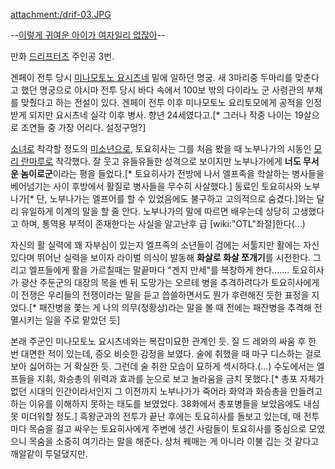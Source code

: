 attachment:/drif-03.JPG
 
--[[이렇게 귀여운 아이가 여자일리 없잖아]]--

만화 [[드리프터즈]] 주인공 3번.
 
겐페이 전투 당시 [[미나모토노 요시츠네]] 밑에 일하던 명궁. 새 3마리중 두마리를 맞춘다고 했던 명궁으로 야시마 전투 당시 바다 속에서 100보 밖의 다이라노 군 사령관의 부채를 맞췄다고 하는 전설이 있다. 겐페이 전투 이후 미나모토노 요리토모에게 공적을 인정받게 되지만 요시츠네 실각 이후 병사. 향년 24세였다고.[* 그러나 작중 나이는 19살으로 조연들 중 가장 어리다. 설정구멍?]
 
[[소녀]]로 착각할 정도의 [[미소년]]으로, 토요히사는 그를 처음 봤을 때 노부나가의 시동인 [[모리 란마루]]로 착각했다. 잘 웃고 유들유들한 성격으로 보이지만 노부나가에게 '''너도 무서운 놈이로군'''이라는 평을 들었다.[* 토요히사가 전방에 나서 엘프족을 학살하는 병사들을 베어넘기는 사이 후방에서 활질로 병사들을 무수히 사살했다.] 동료인 토요히사와 노부나가[* 단, 노부나가는 엘프어를 할 수 있었음에도 불구하고 고의적으로 숨겼다.]와는 달리 유일하게 이계의 말을 할 줄 안다. 노부나가의 말에 따르면 배우는데 상당히 고생했다고 하며, 통역용 부적이 존재한다는 사실을 알고난후 급 [wiki:"OTL"좌절]한다(...)
 
자신의 활 실력에 꽤 자부심이 있는지 엘프족의 소년들이 검에는 서툴지만 활에는 자신있다며 뛰어난 실력을 보이자 라이벌 의식이 발동해 '''화살로 화살 쪼개기'''를 시전한다. 그리고 엘프들에게 활을 가르칠때는 말끝마다 "겐지 만세"를 복창하게 한다....... 토요히사가 광산 주둔군의 대장의 목을 벤 뒤 도망가는 오르테 병을 추격하려다가 토요히사에게 이 전쟁은 우리들의 전쟁이라는 말을 듣고 씁쓸하면서도 뭔가 후련해진 듯한 표정을 지었다.[* 패잔병을 쫓는 게 나의 의무(정황상)라는 말을 볼 때 전에는 패잔병을 추격해 전멸시키는 일을 주로 맡았던 듯]
 
본래 주군인 미나모토노 요시츠네와는 복잡미묘한 관계인 듯. 질 드 레와의 싸움 후 한 번 대면한 적이 있는데, 증오 비슷한 감정을 보였다. 술에 취했을 때 마구 디스하는 걸로 보아 싫어하는 거 확실한 듯. 그런데 술 취한 모습이 묘하게 섹시하다.(...) 수도에서는 엘프들을 지휘, 화승총의 위력과 효과를 눈으로 보고 놀라움을 금치 못했다.[* 총포 자체가 없던 시대의 인간이라서인지 그 이전까지 노부나가가 죽어라 화약과 화승총을 만들려고 하는 이유를 이해하지 못하는 태도를 보였었다. 38화에서 총포병들을 보았음에도 내심 못 미더워할 정도.] 흑왕군과의 전투가 끝난 후에는 토요히사를 돌보고 있는데, 매 전투마다 목숨을 걸고 싸우는 토요히사에게 주변에 생긴 사람들이 토요히사를 중심으로 모였으니 목숨을 소중히 여기라는 말을 해준다. 상처 꿰매는 게 아니라 이불 깁는 것 같다고 깨알같이 투덜댔지만.
